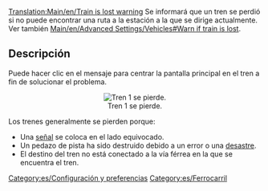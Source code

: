 [[Translation:Main/en/Train is lost warning]]
Se informará que un tren se perdió si no puede encontrar una ruta a la estación a la que se dirige actualmente. Ver también [[Main/en/Advanced Settings/Vehicles#Warn if train is lost]].

== Descripción ==

Puede hacer clic en el mensaje para centrar la pantalla principal en el tren a fin de solucionar el problema.
<center>[[File:en/Losttrain.png|center|none|frame|Tren 1 se pierde.]]</center>

Los trenes generalmente se pierden porque:
* Una [[Main/es/Señales|señal]] se coloca en el lado equivocado.
* Un pedazo de pista ha sido destruido debido a un error o una [[Main/es/Desastres|desastre]].
* El destino del tren no está conectado a la vía férrea en la que se encuentra el tren.

[[Category:es/Configuración y preferencias]]
[[Category:es/Ferrocarril]]